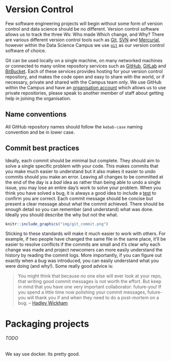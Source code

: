 # Version Control

Few software engineering projects will begin without some form of version control and data science should be no different. Version control software allows us to track the three Ws: Who made Which change, and Why? There are various different version control tools such as [Git](https://git-scm.com/), [SVN](https://subversion.apache.org/) and [Mercurial](https://www.mercurial-scm.org/), however within the Data Science Campus we use [`git`](https://git-scm.com/) as our version control software of choice.

Git can be used locally on a single machine, on many networked machines or connected to many online repository services such as [GitHub](https://github.com/), [GitLab](https://about.gitlab.com/) and [BitBucket](https://bitbucket.org/). Each of these services provides hosting for your version control repository, and makes the code open and easy to share with the world, or if necessary, private and shared with the Campus team only. We use GitHub within the Campus and have an [organisation account](https://github.com/datasciencecampus) which allows us to use private repositories, please speak to another member of staff about getting help in joining the organisation.

## Name conventions

All GitHub repository names should follow the `kebab-case` naming convention and be in lower case.


## Commit best practices
Ideally, each commit should be minimal but complete. They should aim to solve a single specific problem with your code. This makes commits that you make much easier to understand but it also makes it easier to undo commits should you make an error. Leaving all changes to be committed at the end of the day is a *bad* idea as rather than being able to undo a single issue, you may lose an entire day's work to solve your problem. When you think you have solved a bug, it is always a good idea to include a [test](#tests) to confirm you are correct. Each commit message should be concise but present a clear message about what the commit achieved. There should be enough detail so you can remember (and understand) what was done. Ideally you should describe the why but not the what.

```r
knitr::include_graphics("img/git_commit.png")
```

Sticking to these standards will make it much easier to work with others. For example, if two people have changed the same file in the same place, it’ll be easier to resolve conflicts if the commits are small and it’s clear why each change was made and project newcomers can more easily understand the history by reading the commit logs. More importantly, if you can figure out exactly when a bug was introduced, you can easily understand what you were doing (and why!). Some really good advice is:

> You might think that because no one else will ever look at your repo, that writing good commit messages is not worth the effort. But keep in mind that you have one very important collaborator: future-you! If you spend a little time now polishing your commit messages, future-you will thank you if and when they need to do a post-mortem on a bug. -- [Hadley Wickham](http://r-pkgs.had.co.nz/git.html#commit-best-practices)


# Packaging projects

###### TODO {-}
We say use docker. Its pretty good. 

